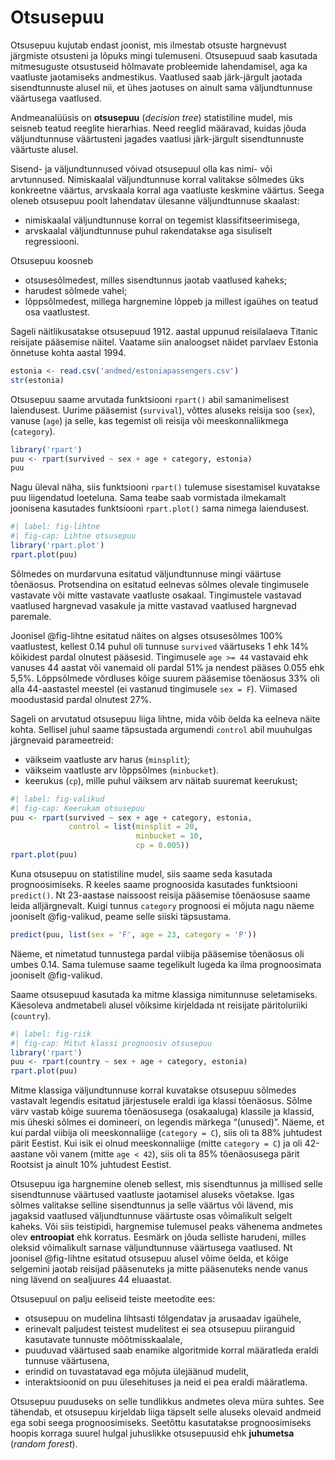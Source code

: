 # Otsusepuu {#sec-otsusepuu}

<!--
[[Decision tree (DT)]]
-->

Otsusepuu kujutab endast joonist, mis ilmestab otsuste hargnevust järgmiste otsusteni ja lõpuks mingi tulemuseni. Otsusepuud saab kasutada mitmesuguste otsustuseid hõlmavate probleemide lahendamisel, aga ka vaatluste jaotamiseks andmestikus. Vaatlused saab järk-järgult jaotada sisendtunnuste alusel nii, et ühes jaotuses on ainult sama väljundtunnuse väärtusega vaatlused.

::: {.callout-important}
Andmeanalüüsis on **otsusepuu** (*decision tree*) statistiline mudel, mis seisneb teatud reeglite hierarhias. Need reeglid määravad, kuidas jõuda väljundtunnuse väärtusteni jagades vaatlusi järk-järgult sisendtunnuste väärtuste alusel.
:::

Sisend- ja väljundtunnused võivad otsusepuul olla kas nimi- või arvtunnused. Nimiskaalal väljundtunnuse korral valitakse sõlmedes üks konkreetne väärtus, arvskaala korral aga vaatluste keskmine väärtus. Seega oleneb otsusepuu poolt lahendatav ülesanne väljundtunnuse skaalast:

- nimiskaalal väljundtunnuse korral on tegemist klassifitseerimisega, 
- arvskaalal väljundtunnuse puhul rakendatakse aga sisuliselt regressiooni.

Otsusepuu koosneb

- otsusesõlmedest, milles sisendtunnus jaotab vaatlused kaheks;   
- harudest sõlmede vahel;  
- lõppsõlmedest, millega hargnemine lõppeb ja millest igaühes on teatud osa vaatlustest.

Sageli näitlikusatakse otsusepuud 1912. aastal uppunud reisilalaeva Titanic reisijate pääsemise näitel. Vaatame siin analoogset näidet parvlaev Estonia õnnetuse kohta aastal 1994.

```r
estonia <- read.csv('andmed/estoniapassengers.csv')
str(estonia)
```

Otsusepuu saame arvutada funktsiooni `rpart()` abil samanimelisest laiendusest. Uurime pääsemist (`survival`), võttes aluseks reisija soo (`sex`), vanuse (`age`) ja selle, kas tegemist oli reisija või meeskonnaliikmega (`category`).

```r
library('rpart')
puu <- rpart(survived ~ sex + age + category, estonia)
puu
```

Nagu üleval näha, siis funktsiooni `rpart()` tulemuse sisestamisel kuvatakse puu liigendatud loeteluna. Sama teabe saab vormistada ilmekamalt joonisena kasutades funktsiooni `rpart.plot()` sama nimega laiendusest.

```r
#| label: fig-lihtne
#| fig-cap: Lihtne otsusepuu
library('rpart.plot')
rpart.plot(puu)
```

Sõlmedes on murdarvuna esitatud väljundtunnuse mingi väärtuse tõenäosus. Protsendina on esitatud eelnevas sõlmes olevale tingimusele  vastavate või mitte vastavate vaatluste osakaal. Tingimustele vastavad vaatlused hargnevad vasakule ja mitte vastavad vaatlused hargnevad paremale. 

Joonisel @fig-lihtne esitatud näites on algses otsusesõlmes 100% vaatlustest, kellest 0.14 puhul oli tunnuse `survived` väärtuseks 1 ehk 14% kõikidest pardal olnutest pääsesid. Tingimusele `age >= 44` vastavaid ehk vanuses 44 aastat või vanemaid oli pardal 51% ja nendest pääses 0.055 ehk 5,5%. Lõppsõlmede võrdluses kõige suurem pääsemise tõenäosus 33% oli alla 44-aastastel meestel (ei vastanud tingimusele `sex = F`). Viimased moodustasid pardal olnutest 27%.

Sageli on arvutatud otsusepuu liiga lihtne, mida võib öelda ka eelneva näite kohta. Sellisel juhul saame täpsustada argumendi `control` abil muuhulgas järgnevaid parameetreid: 

- väikseim vaatluste arv harus (`minsplit`); 
- väikseim vaatluste arv lõppsõlmes (`minbucket`). 
- keerukus (`cp`), mille puhul väiksem arv näitab suuremat keerukust; 

```r
#| label: fig-valikud
#| fig-cap: Keerukam otsusepuu
puu <- rpart(survived ~ sex + age + category, estonia, 
             control = list(minsplit = 20, 
                            minbucket = 10, 
                            cp = 0.005))
rpart.plot(puu)
```

Kuna otsusepuu on statistiline mudel, siis saame seda kasutada prognoosimiseks. R keeles saame prognoosida kasutades funktsiooni `predict()`. Nt 23-aastase naissoost reisija pääsemise tõenäosuse saame leida alljärgnevalt. Kuigi tunnus `category` prognoosi ei mõjuta nagu näeme jooniselt @fig-valikud, peame selle siiski täpsustama.

```r
predict(puu, list(sex = 'F', age = 23, category = 'P'))
```

Näeme, et nimetatud tunnustega pardal viibija pääsemise tõenäosus oli umbes 0.14. Sama tulemuse saame tegelikult lugeda ka ilma prognoosimata jooniselt @fig-valikud.

Saame otsusepuud kasutada ka mitme klassiga nimitunnuse seletamiseks. Käesoleva andmetabeli alusel võiksime kirjeldada nt reisijate päritoluriiki (`country`). 

```r
#| label: fig-riik
#| fig-cap: Mitut klassi prognoosiv otsusepuu
library('rpart')
puu <- rpart(country ~ sex + age + category, estonia)
rpart.plot(puu)
```

Mitme klassiga väljundtunnuse korral kuvatakse otsusepuu sõlmedes vastavalt legendis esitatud järjestusele eraldi iga klassi tõenäosus. Sõlme värv vastab kõige suurema tõenäosusega (osakaaluga) klassile ja klassid, mis üheski sõlmes ei domineeri, on legendis märkega "(unused)". Näeme, et kui pardal viibija oli meeskonnaliige (`category = C`), siis oli ta 88% juhtudest pärit Eestist. Kui isik ei olnud meeskonnaliige (mitte `category = C`) ja oli 42-aastane või vanem (mitte `age < 42`), siis oli ta 85% tõenäosusega pärit Rootsist ja ainult 10% juhtudest Eestist.

Otsusepuu iga hargnemine oleneb sellest, mis sisendtunnus ja millised selle sisendtunnuse väärtused vaatluste jaotamisel aluseks võetakse. Igas sõlmes valitakse selline sisendtunnus ja selle väärtus või lävend, mis jagaksid vaatlused väljundtunnuse väärtuste osas võimalikult selgelt kaheks. Või siis teistipidi, hargnemise tulemusel peaks vähenema andmetes olev **entroopiat** ehk korratus. Eesmärk on jõuda selliste harudeni, milles oleksid võimalikult sarnase väljundtunnuse väärtusega vaatlused. Nt joonisel @fig-lihtne esitatud otsusepuu alusel võime öelda, et kõige selgemini jaotab reisijad pääsenuteks ja mitte pääsenuteks nende vanus ning lävend on sealjuures 44 eluaastat. 

Otsusepuul on palju eeliseid teiste meetodite ees:

- otsusepuu on mudelina lihtsasti tõlgendatav ja arusaadav igaühele, 
- erinevalt paljudest teistest mudelitest ei sea otsusepuu piiranguid kasutavate tunnuste mõõtmisskaalale, 
- puuduvad väärtused saab enamike algoritmide korral määratleda eraldi tunnuse väärtusena, 
- erindid on tuvastatavad ega mõjuta ülejäänud mudelit, 
- interaktsioonid on puu ülesehituses ja neid ei pea eraldi määratlema.

Otsusepuu puuduseks on selle tundlikkus andmetes oleva müra suhtes. See tähendab, et otsusepuu kirjeldab liiga täpselt selle aluseks olevaid andmeid ega sobi seega prognoosimiseks. Seetõttu kasutatakse prognoosimiseks hoopis korraga suurel hulgal juhuslikke otsusepuusid ehk **juhumetsa** (*random forest*).